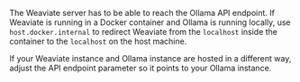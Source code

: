 The Weaviate server has to be able to reach the Ollama API endpoint. If Weaviate is running in a Docker container and Ollama is running locally, use `host.docker.internal` to redirect Weaviate from the `localhost` inside the container to the `localhost` on the host machine.

If your Weaviate instance and Ollama instance are hosted in a different way, adjust the API endpoint parameter so it points to your Ollama instance.